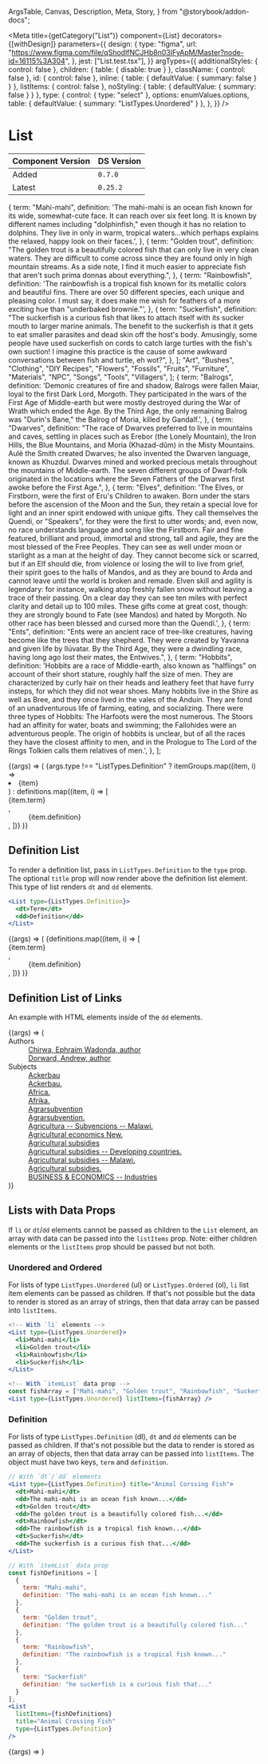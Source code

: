   ArgsTable,
  Canvas,
  Description,
  Meta,
  Story,
} from "@storybook/addon-docs";



<Meta
  title={getCategory("List")}
  component={List}
  decorators={[withDesign]}
  parameters={{
    design: {
      type: "figma",
      url: "https://www.figma.com/file/qShodlfNCJHb8n03IFyApM/Master?node-id=16115%3A304",
    },
    jest: ["List.test.tsx"],
  }}
  argTypes={{
    additionalStyles: { control: false },
    children: { table: { disable: true } },
    className: { control: false },
    id: { control: false },
    inline: { table: { defaultValue: { summary: false } } },
    listItems: { control: false },
    noStyling: { table: { defaultValue: { summary: false } } },
    type: {
      control: { type: "select" },
      options: enumValues.options,
      table: { defaultValue: { summary: "ListTypes.Unordered" } },
    },
  }}
/>

# List

| Component Version | DS Version |
| ----------------- | ---------- |
| Added             | `0.7.0`    |
| Latest            | `0.25.2`   |

<Description of={List} />

  {
    term: "Mahi-mahi",
    definition:
      'The mahi-mahi is an ocean fish known for its wide, somewhat-cute face. It can reach over six feet long. It is known by different names including "dolphinfish," even though it has no relation to dolphins. They live in only in warm, tropical waters...which perhaps explains the relaxed, happy look on their faces.',
  },
  {
    term: "Golden trout",
    definition:
      "The golden trout is a beautifully colored fish that can only live in very clean waters. They are difficult to come across since they are found only in high mountain streams. As a side note, I find it much easier to appreciate fish that aren't such prima donnas about everything.",
  },
  {
    term: "Rainbowfish",
    definition:
      'The rainbowfish is a tropical fish known for its metallic colors and beautiful fins. There are over 50 different species, each unique and pleasing color. I must say, it does make me wish for feathers of a more exciting hue than "underbaked brownie."',
  },
  {
    term: "Suckerfish",
    definition:
      "The suckerfish is a curious fish that likes to attach itself with its sucker mouth to larger marine animals. The benefit to the suckerfish is that it gets to eat smaller parasites and dead skin off the host's body. Amusingly, some people have used suckerfish on cords to catch large turtles with the fish's own suction! I imagine this practice is the cause of some awkward conversations between fish and turtle, eh wot?",
  },
];
  "Art",
  "Bushes",
  "Clothing",
  "DIY Recipes",
  "Flowers",
  "Fossils",
  "Fruits",
  "Furniture",
  "Materials",
  "NPC",
  "Songs",
  "Tools",
  "Villagers",
];
  {
    term: "Balrogs",
    definition:
      'Demonic creatures of fire and shadow, Balrogs were fallen Maiar, loyal to the first Dark Lord, Morgoth. They participated in the wars of the First Age of Middle-earth but were mostly destroyed during the War of Wrath which ended the Age. By the Third Age, the only remaining Balrog was "Durin\'s Bane," the Balrog of Moria, killed by Gandalf.',
  },
  {
    term: "Dwarves",
    definition:
      "The race of Dwarves preferred to live in mountains and caves, settling in places such as Erebor (the Lonely Mountain), the Iron Hills, the Blue Mountains, and Moria (Khazad-dûm) in the Misty Mountains. Aulë the Smith created Dwarves; he also invented the Dwarven language, known as Khuzdul. Dwarves mined and worked precious metals throughout the mountains of Middle-earth. The seven different groups of Dwarf-folk originated in the locations where the Seven Fathers of the Dwarves first awoke before the First Age.",
  },
  {
    term: "Elves",
    definition:
      'The Elves, or Firstborn, were the first of Eru\'s Children to awaken. Born under the stars before the ascension of the Moon and the Sun, they retain a special love for light and an inner spirit endowed with unique gifts. They call themselves the Quendi, or "Speakers", for they were the first to utter words; and, even now, no race understands language and song like the Firstborn. Fair and fine featured, brilliant and proud, immortal and strong, tall and agile, they are the most blessed of the Free Peoples. They can see as well under moon or starlight as a man at the height of day. They cannot become sick or scarred, but if an Elf should die, from violence or losing the will to live from grief, their spirit goes to the halls of Mandos, and as they are bound to Arda and cannot leave until the world is broken and remade. Elven skill and agility is legendary: for instance, walking atop freshly fallen snow without leaving a trace of their passing. On a clear day they can see ten miles with perfect clarity and detail up to 100 miles. These gifts come at great cost, though: they are strongly bound to Fate (see Mandos) and hated by Morgoth. No other race has been blessed and cursed more than the Quendi.',
  },
  {
    term: "Ents",
    definition:
      "Ents were an ancient race of tree-like creatures, having become like the trees that they shepherd. They were created by Yavanna and given life by Ilúvatar. By the Third Age, they were a dwindling race, having long ago lost their mates, the Entwives.",
  },
  {
    term: "Hobbits",
    definition:
      'Hobbits are a race of Middle-earth, also known as "halflings" on account of their short stature, roughly half the size of men. They are characterized by curly hair on their heads and leathery feet that have furry insteps, for which they did not wear shoes. Many hobbits live in the Shire as well as Bree, and they once lived in the vales of the Anduin. They are fond of an unadventurous life of farming, eating, and socializing. There were three types of Hobbits: The Harfoots were the most numerous. The Stoors had an affinity for water, boats and swimming; the Fallohides were an adventurous people. The origin of hobbits is unclear, but of all the races they have the closest affinity to men, and in the Prologue to The Lord of the Rings Tolkien calls them relatives of men.',
  },
];

<Canvas withToolbar>
  <Story
    name="List with Controls"
    args={{
      additionalStyles: undefined,
      className: undefined,
      id: "nypl-list",
      inline: false,
      listItems: undefined,
      noStyling: false,
      title: "Middle-Earth Peoples",
      type: "ListTypes.Unordered",
    }}
  >
    {(args) => (
      <List {...args} type={enumValues.getValue(args.type)}>
        {args.type !== "ListTypes.Definition"
          ? itemGroups.map((item, i) => <li key={i}>{item}</li>)
          : definitions.map((item, i) => [
              <dt key={`dt_${i}`}>{item.term}</dt>,
              <dd key={`dd_${i}`}>{item.definition}</dd>,
            ])}
      </List>
    )}
  </Story>
</Canvas>

<ArgsTable story="List with Controls" />

## Definition List

To render a definition list, pass in `ListTypes.Definition` to the `type` prop.
The optional `title` prop will now render above the definition list element.
This type of list renders `dt` and `dd` elements.

```jsx
<List type={ListTypes.Definition}>
  <dt>Term</dt>
  <dd>Definition</dd>
</List>
```

<Canvas>
  <Story
    name="Definition List"
    args={{
      id: "nypl-list2",
      noStyling: false,
      title: "Middle-Earth Peoples",
    }}
    argTypes={{
      inline: { control: false },
      noStyling: { control: false },
      type: { control: false },
    }}
    parameters={{
      design: {
        type: "figma",
        url: "https://www.figma.com/file/qShodlfNCJHb8n03IFyApM/Main?node-id=10734%3A5178",
      },
    }}
  >
    {(args) => (
      <List {...args} type={ListTypes.Definition}>
        {definitions.map((item, i) => [
          <dt key={`dt_${i}`}>{item.term}</dt>,
          <dd key={`dd_${i}`}>{item.definition}</dd>,
        ])}
      </List>
    )}
  </Story>
</Canvas>

## Definition List of Links

An example with HTML elements inside of the `dd` elements.

<Canvas>
  <Story
    name="Definition List of Links"
    args={{
      noStyling: false,
      title: "Details",
    }}
    argTypes={{
      inline: { control: false },
      noStyling: { control: false },
      type: { table: { disable: true } },
    }}
    parameters={{
      design: {
        type: "figma",
        url: "https://www.figma.com/file/qShodlfNCJHb8n03IFyApM/Main?node-id=10734%3A5178",
      },
    }}
  >
    {(args) => (
      <List {...args} type={ListTypes.Definition}>
        <dt>Authors</dt>
        <dd>
          <a href="#">Chirwa, Ephraim Wadonda, author</a>
          <br />
          <a href="#">Dorward, Andrew, author</a>
        </dd>
        <dt>Subjects</dt>
        <dd>
          <a href="#">Ackerbau</a>
          <br />
          <a href="#">Ackerbau.</a>
          <br />
          <a href="#">Africa.</a>
          <br />
          <a href="#">Afrika.</a>
          <br />
          <a href="#">Agrarsubvention</a>
          <br />
          <a href="#">Agrarsubvention.</a>
          <br />
          <a href="#">Agricultura -- Subvencions -- Malawi.</a>
          <br />
          <a href="#">Agricultural economics New.</a>
          <br />
          <a href="#">Agricultural subsidies</a>
          <br />
          <a href="#">Agricultural subsidies -- Developing countries.</a>
          <br />
          <a href="#">Agricultural subsidies -- Malawi.</a>
          <br />
          <a href="#">Agricultural subsidies.</a>
          <br />
          <a href="#">BUSINESS &amp; ECONOMICS -- Industries</a>
          <br />
        </dd>
      </List>
    )}
  </Story>
</Canvas>

## Lists with Data Props

If `li` or `dt`/`dd` elements cannot be passed as children to the `List` element,
an array with data can be passed into the `listItems` prop. Note: either
children elements or the `listItems` prop should be passed but not both.

### Unordered and Ordered

For lists of type `ListTypes.Unordered` (ul) or `ListTypes.Ordered` (ol), `li`
list item elements can be passed as children. If that's not possible but the
data to render is stored as an array of strings, then that data array can be
passed into `listItems`.

```jsx
<!-- With `li` elements -->
<List type={ListTypes.Unordered}>
  <li>Mahi-mahi</li>
  <li>Golden trout</li>
  <li>Rainbowfish</li>
  <li>Suckerfish</li>
</List>

<!-- With `itemList` data prop -->
const fishArray = ["Mahi-mahi", "Golden trout", "Rainbowfish", "Suckerfish"];
<List type={ListTypes.Unordered} listItems={fishArray} />
```

### Definition

For lists of type `ListTypes.Definition` (dl), `dt` and `dd` elements can be
passed as children. If that's not possible but the data to render is stored as
an array of objects, then that data array can be passed into `listItems`. The
object must have two keys, `term` and `definition`.

```jsx
// With `dt`/`dd` elements
<List type={ListTypes.Definition} title="Animal Corssing Fish">
  <dt>Mahi-mahi</dt>
  <dd>The mahi-mahi is an ocean fish known...</dd>
  <dt>Golden trout</dt>
  <dd>The golden trout is a beautifully colored fish...</dd>
  <dt>Rainbowfish</dt>
  <dd>The rainbowfish is a tropical fish known...</dd>
  <dt>Suckerfish</dt>
  <dd>The suckerfish is a curious fish that...</dd>
</List>

// With `itemList` data prop
const fishDefinitions = [
  {
    term: "Mahi-mahi",
    definition: "The mahi-mahi is an ocean fish known..."
  },
  {
    term: "Golden trout",
    definition: "The golden trout is a beautifully colored fish..."
  },
  {
    term: "Rainbowfish",
    definition: "The rainbowfish is a tropical fish known..."
  },
  {
    term: "Suckerfish"
    definition: "he suckerfish is a curious fish that..."
  }
];
<List
  listItems={fishDefinitions}
  title="Animal Crossing Fish"
  type={ListTypes.Definition}
/>
```

<Canvas>
  <Story
    name="List with Data Props"
    args={{
      listItems: animalCrossingDefinitions,
      noStyling: false,
      title: "Animal Crossing Fish",
    }}
    argTypes={{
      inline: { control: false },
      noStyling: { control: false },
      type: { control: false },
    }}
  >
    {(args) => <List {...args} type={ListTypes.Definition} />}
  </Story>
</Canvas>
